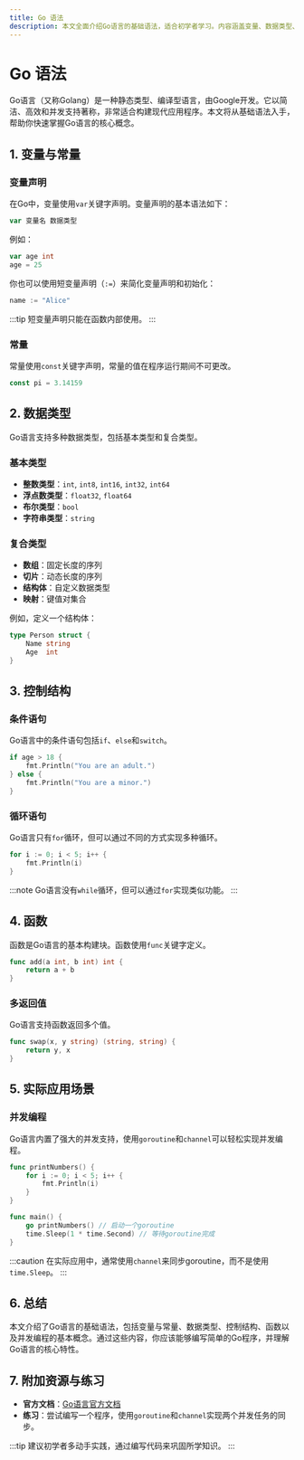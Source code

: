 ```yaml
---
title: Go 语法
description: 本文全面介绍Go语言的基础语法，适合初学者学习。内容涵盖变量、数据类型、控制结构、函数等核心概念，并提供代码示例和实际应用场景。
---
```


# Go 语法

Go语言（又称Golang）是一种静态类型、编译型语言，由Google开发。它以简洁、高效和并发支持著称，非常适合构建现代应用程序。本文将从基础语法入手，帮助你快速掌握Go语言的核心概念。

## 1. 变量与常量

### 变量声明
在Go中，变量使用`var`关键字声明。变量声明的基本语法如下：

```go
var 变量名 数据类型
```

例如：

```go
var age int
age = 25
```

你也可以使用短变量声明（`:=`）来简化变量声明和初始化：

```go
name := "Alice"
```

:::tip
短变量声明只能在函数内部使用。
:::

### 常量
常量使用`const`关键字声明，常量的值在程序运行期间不可更改。

```go
const pi = 3.14159
```

## 2. 数据类型

Go语言支持多种数据类型，包括基本类型和复合类型。

### 基本类型
- **整数类型**：`int`, `int8`, `int16`, `int32`, `int64`
- **浮点数类型**：`float32`, `float64`
- **布尔类型**：`bool`
- **字符串类型**：`string`

### 复合类型
- **数组**：固定长度的序列
- **切片**：动态长度的序列
- **结构体**：自定义数据类型
- **映射**：键值对集合

例如，定义一个结构体：

```go
type Person struct {
    Name string
    Age  int
}
```

## 3. 控制结构

### 条件语句
Go语言中的条件语句包括`if`、`else`和`switch`。

```go
if age > 18 {
    fmt.Println("You are an adult.")
} else {
    fmt.Println("You are a minor.")
}
```

### 循环语句
Go语言只有`for`循环，但可以通过不同的方式实现多种循环。

```go
for i := 0; i < 5; i++ {
    fmt.Println(i)
}
```

:::note
Go语言没有`while`循环，但可以通过`for`实现类似功能。
:::

## 4. 函数

函数是Go语言的基本构建块。函数使用`func`关键字定义。

```go
func add(a int, b int) int {
    return a + b
}
```

### 多返回值
Go语言支持函数返回多个值。

```go
func swap(x, y string) (string, string) {
    return y, x
}
```

## 5. 实际应用场景

### 并发编程
Go语言内置了强大的并发支持，使用`goroutine`和`channel`可以轻松实现并发编程。

```go
func printNumbers() {
    for i := 0; i < 5; i++ {
        fmt.Println(i)
    }
}

func main() {
    go printNumbers() // 启动一个goroutine
    time.Sleep(1 * time.Second) // 等待goroutine完成
}
```

:::caution
在实际应用中，通常使用`channel`来同步goroutine，而不是使用`time.Sleep`。
:::

## 6. 总结

本文介绍了Go语言的基础语法，包括变量与常量、数据类型、控制结构、函数以及并发编程的基本概念。通过这些内容，你应该能够编写简单的Go程序，并理解Go语言的核心特性。

## 7. 附加资源与练习

- **官方文档**：[Go语言官方文档](https://golang.org/doc/)
- **练习**：尝试编写一个程序，使用`goroutine`和`channel`实现两个并发任务的同步。

:::tip
建议初学者多动手实践，通过编写代码来巩固所学知识。
:::